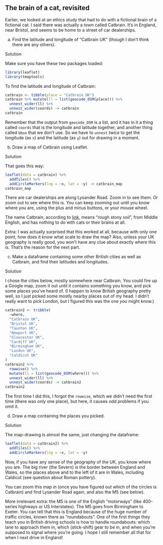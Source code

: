 ##  The brain of a cat, revisited

Earlier, we looked at an ethics study that had to do with a fictional brain of a fictional cat. I said
there was actually a *town* called Catbrain. It's in England,
near Bristol, and seems to be home to a street of car dealerships.


(a) Find the latitude and longitude of "Catbrain UK" (though I don't think there are any others).

Solution

Make sure you have these two packages loaded:

```r
library(leaflet)
library(tmaptools)
```

To find the latitude and longitude of Catbrain:

```r
catbrain <- tibble(place = "Catbrain UK")
catbrain %>% mutate(ll = list(geocode_OSM(place))) %>% 
  unnest_wider(ll) %>% 
  unnest_wider(coords) -> catbrain
catbrain
```

Remember that the output from `geocode_OSM` is a list, and it has in it a thing called `coords` that is the longitude and latitude together, and another thing called `bbox` that we don't use. So we have to `unnest` *twice* to get the longitude (as `x`) and the latitude (as `y`) out for drawing in a moment.

(b) Draw a map of Catbrain using Leaflet.


Solution

That goes this way:

```r
leaflet(data = catbrain) %>% 
  addTiles() %>% 
  addCircleMarkers(lng = ~x, lat = ~y) -> catbrain_map
catbrain_map

```


 
 
There are car dealerships are along Lysander Road. Zoom in
to see them. Or zoom out to see where this is. You can keep zooming out until you know where you are, using the plus and minus buttons, or your mouse wheel.


The name Catbrain, according to
[link](http://www.bristolpost.co.uk/news/history/name-catbrain-hill-came-825247),
means "rough stony soil", from Middle English, and has nothing to do
with cats or their brains at all.


Extra: I was actually surprised that this worked at all, because with only one point, how does it know what scale to draw the map? Also, unless your UK geography is really good, you won't have any clue about exactly where this is. That's the reason for the next part.

(c) Make a dataframe containing some other British cities as well as Catbrain, and find their latitudes and longitudes.


Solution

I chose the cities below, mostly somewhere near Catbrain. You could fire up a Google map, zoom it out until it contains something you know, and pick some places you've heard of. (I happen to know British geography pretty well, so I just picked some mostly nearby places out of my head. I didn't really want to pick London, but I figured this was the one *you* might know.)

```r
catbrain2 <- tribble(
  ~where,
  "Catbrain UK",
  "Bristol UK",
  "Taunton UK",
  "Newport UK",
  "Gloucester UK",
  "Cardiff UK",
  "Birmingham UK",
  "London UK",
  "Caldicot UK"
)
catbrain2 %>%
  rowwise() %>% 
  mutate(ll = list(geocode_OSM(where))) %>% 
  unnest_wider(ll) %>% 
  unnest_wider(coords) -> catbrain2
catbrain2
```

The first time I did this, I forgot the `rowwise`, which we didn't need the first time (there was only one place), but here, it causes odd problems if you omit it. 

(d) Draw a map containing the places you picked.

Solution

The map-drawing is almost the same, just changing the dataframe:

```r
leaflet(data = catbrain2) %>% 
  addTiles() %>% 
  addCircleMarkers(lng = ~x, lat = ~y)
```

 

Now, if you have any sense of the geography of the UK, you know where
you are.  The big river (the Severn) is
the border between England and Wales, so
the places above and to the left of it are in Wales, including
Caldicot (see question about Roman pottery).

You can zoom this map *in* (once you have figured out which of the circles is Catbrain) and find Lysander Road again, and also the M5 (see below).

More irrelevant extra: the M5 is one of the English "motorways" (like 400-series highways
or US Interstates). The M5 goes from Birmingham to Exeter. You can
tell that this is England because of the huge number of traffic
circles, known there as "roundabouts". One of the first things they
teach you in British driving schools is how to handle roundabouts:
which lane to approach them in, which (stick-shift) gear to be in, and
when you're supposed to signal where you're going. I hope I still
remember all that for when I next drive in England!
    




